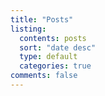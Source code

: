 ```yaml
---
title: "Posts"
listing:
  contents: posts
  sort: "date desc"
  type: default
  categories: true
comments: false
---
```

